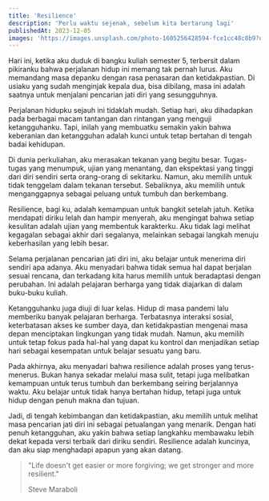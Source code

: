 ```yaml
---
title: 'Resilience'
description: 'Perlu waktu sejenak, sebelum kita bertarung lagi'
publishedAt: 2023-12-05
images: 'https://images.unsplash.com/photo-1605256428594-fce1cc48c8b9?q=80&w=1374&auto=format&fit=crop&ixlib=rb-4.0.3&ixid=M3wxMjA3fDB8MHxwaG90by1wYWdlfHx8fGVufDB8fHx8fA%3D%3D'
---
```


Hari ini, ketika aku duduk di bangku kuliah semester 5, terbersit dalam pikiranku bahwa perjalanan hidup ini memang tak pernah lurus. Aku memandang masa depanku dengan rasa penasaran dan ketidakpastian. Di usiaku yang sudah menginjak kepala dua, bisa dibilang, masa ini adalah saatnya untuk menjalani pencarian jati diri yang sesungguhnya.

Perjalanan hidupku sejauh ini tidaklah mudah. Setiap hari, aku dihadapkan pada berbagai macam tantangan dan rintangan yang menguji ketangguhanku. Tapi, inilah yang membuatku semakin yakin bahwa keberanian dan ketangguhan adalah kunci untuk tetap bertahan di tengah badai kehidupan.

Di dunia perkuliahan, aku merasakan tekanan yang begitu besar. Tugas-tugas yang menumpuk, ujian yang menantang, dan ekspektasi yang tinggi dari diri sendiri serta orang-orang di sekitarku. Namun, aku memilih untuk tidak tenggelam dalam tekanan tersebut. Sebaliknya, aku memilih untuk menganggapnya sebagai peluang untuk tumbuh dan berkembang.

Resilience, bagi ku, adalah kemampuan untuk bangkit setelah jatuh. Ketika mendapati diriku lelah dan hampir menyerah, aku mengingat bahwa setiap kesulitan adalah ujian yang membentuk karakterku. Aku tidak lagi melihat kegagalan sebagai akhir dari segalanya, melainkan sebagai langkah menuju keberhasilan yang lebih besar.

Selama perjalanan pencarian jati diri ini, aku belajar untuk menerima diri sendiri apa adanya. Aku menyadari bahwa tidak semua hal dapat berjalan sesuai rencana, dan terkadang kita harus memilih untuk beradaptasi dengan perubahan. Ini adalah pelajaran berharga yang tidak diajarkan di dalam buku-buku kuliah.

Ketangguhanku juga diuji di luar kelas. Hidup di masa pandemi lalu memberiku banyak pelajaran berharga. Terbatasnya interaksi sosial, keterbatasan akses ke sumber daya, dan ketidakpastian mengenai masa depan menciptakan lingkungan yang tidak mudah. Namun, aku memilih untuk tetap fokus pada hal-hal yang dapat ku kontrol dan menjadikan setiap hari sebagai kesempatan untuk belajar sesuatu yang baru.

Pada akhirnya, aku menyadari bahwa resilience adalah proses yang terus-menerus. Bukan hanya sekadar melalui masa sulit, tetapi juga melibatkan kemampuan untuk terus tumbuh dan berkembang seiring berjalannya waktu. Aku belajar untuk tidak hanya bertahan hidup, tetapi juga untuk hidup dengan penuh makna dan tujuan.

Jadi, di tengah kebimbangan dan ketidakpastian, aku memilih untuk melihat masa pencarian jati diri ini sebagai petualangan yang menarik. Dengan hati penuh ketangguhan, aku yakin bahwa setiap langkahku membawaku lebih dekat kepada versi terbaik dari diriku sendiri. Resilience adalah kuncinya, dan aku siap menghadapi apapun yang akan datang.

> "Life doesn't get easier or more forgiving; we get stronger and more resilient."
>
> Steve Maraboli
